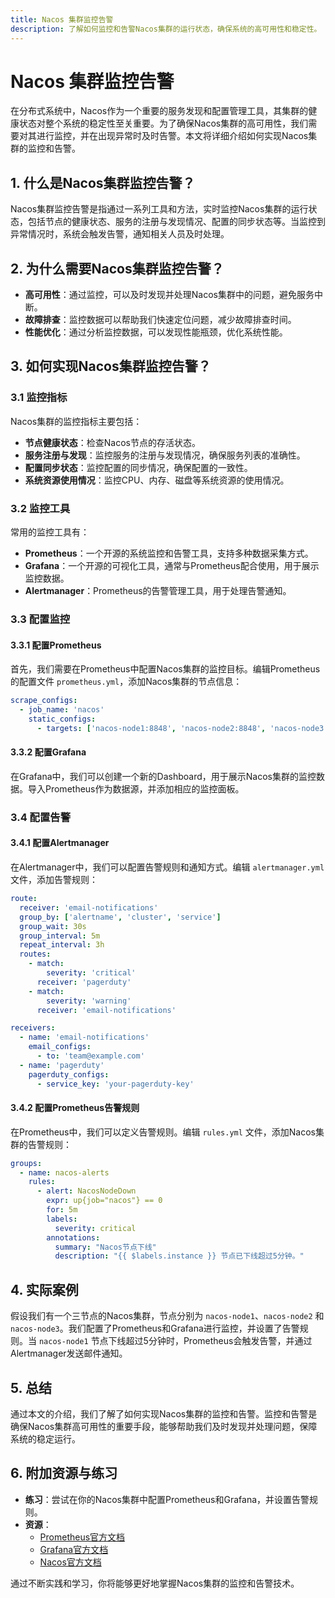 ```yaml
---
title: Nacos 集群监控告警
description: 了解如何监控和告警Nacos集群的运行状态，确保系统的高可用性和稳定性。
---
```


# Nacos 集群监控告警

在分布式系统中，Nacos作为一个重要的服务发现和配置管理工具，其集群的健康状态对整个系统的稳定性至关重要。为了确保Nacos集群的高可用性，我们需要对其进行监控，并在出现异常时及时告警。本文将详细介绍如何实现Nacos集群的监控和告警。

## 1. 什么是Nacos集群监控告警？

Nacos集群监控告警是指通过一系列工具和方法，实时监控Nacos集群的运行状态，包括节点的健康状态、服务的注册与发现情况、配置的同步状态等。当监控到异常情况时，系统会触发告警，通知相关人员及时处理。

## 2. 为什么需要Nacos集群监控告警？

- **高可用性**：通过监控，可以及时发现并处理Nacos集群中的问题，避免服务中断。
- **故障排查**：监控数据可以帮助我们快速定位问题，减少故障排查时间。
- **性能优化**：通过分析监控数据，可以发现性能瓶颈，优化系统性能。

## 3. 如何实现Nacos集群监控告警？

### 3.1 监控指标

Nacos集群的监控指标主要包括：

- **节点健康状态**：检查Nacos节点的存活状态。
- **服务注册与发现**：监控服务的注册与发现情况，确保服务列表的准确性。
- **配置同步状态**：监控配置的同步情况，确保配置的一致性。
- **系统资源使用情况**：监控CPU、内存、磁盘等系统资源的使用情况。

### 3.2 监控工具

常用的监控工具有：

- **Prometheus**：一个开源的系统监控和告警工具，支持多种数据采集方式。
- **Grafana**：一个开源的可视化工具，通常与Prometheus配合使用，用于展示监控数据。
- **Alertmanager**：Prometheus的告警管理工具，用于处理告警通知。

### 3.3 配置监控

#### 3.3.1 配置Prometheus

首先，我们需要在Prometheus中配置Nacos集群的监控目标。编辑Prometheus的配置文件 `prometheus.yml`，添加Nacos集群的节点信息：

```yaml
scrape_configs:
  - job_name: 'nacos'
    static_configs:
      - targets: ['nacos-node1:8848', 'nacos-node2:8848', 'nacos-node3:8848']
```

#### 3.3.2 配置Grafana

在Grafana中，我们可以创建一个新的Dashboard，用于展示Nacos集群的监控数据。导入Prometheus作为数据源，并添加相应的监控面板。

### 3.4 配置告警

#### 3.4.1 配置Alertmanager

在Alertmanager中，我们可以配置告警规则和通知方式。编辑 `alertmanager.yml` 文件，添加告警规则：

```yaml
route:
  receiver: 'email-notifications'
  group_by: ['alertname', 'cluster', 'service']
  group_wait: 30s
  group_interval: 5m
  repeat_interval: 3h
  routes:
    - match:
        severity: 'critical'
      receiver: 'pagerduty'
    - match:
        severity: 'warning'
      receiver: 'email-notifications'

receivers:
  - name: 'email-notifications'
    email_configs:
      - to: 'team@example.com'
  - name: 'pagerduty'
    pagerduty_configs:
      - service_key: 'your-pagerduty-key'
```

#### 3.4.2 配置Prometheus告警规则

在Prometheus中，我们可以定义告警规则。编辑 `rules.yml` 文件，添加Nacos集群的告警规则：

```yaml
groups:
  - name: nacos-alerts
    rules:
      - alert: NacosNodeDown
        expr: up{job="nacos"} == 0
        for: 5m
        labels:
          severity: critical
        annotations:
          summary: "Nacos节点下线"
          description: "{{ $labels.instance }} 节点已下线超过5分钟。"
```

## 4. 实际案例

假设我们有一个三节点的Nacos集群，节点分别为 `nacos-node1`、`nacos-node2` 和 `nacos-node3`。我们配置了Prometheus和Grafana进行监控，并设置了告警规则。当 `nacos-node1` 节点下线超过5分钟时，Prometheus会触发告警，并通过Alertmanager发送邮件通知。

## 5. 总结

通过本文的介绍，我们了解了如何实现Nacos集群的监控和告警。监控和告警是确保Nacos集群高可用性的重要手段，能够帮助我们及时发现并处理问题，保障系统的稳定运行。

## 6. 附加资源与练习

- **练习**：尝试在你的Nacos集群中配置Prometheus和Grafana，并设置告警规则。
- **资源**：
  - [Prometheus官方文档](https://prometheus.io/docs/)
  - [Grafana官方文档](https://grafana.com/docs/)
  - [Nacos官方文档](https://nacos.io/zh-cn/docs/)

通过不断实践和学习，你将能够更好地掌握Nacos集群的监控和告警技术。